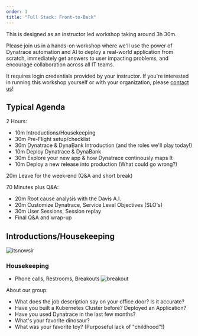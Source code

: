 ```yaml
---
order: 1
title: "Full Stack: Front-to-Back"
---
```


This is designed as an instructor led workshop taking around 3h 30m.

Please join us in a hands-on workshop where we'll use the power of Dynatrace automation and AI to deploy a real-world application from scratch, immediately get answers to user impacting problems, and encourage collaboration across all IT teams.

It requires login credentials provided by your instructor. If you're interested in running this workshop yourself or with your organization, please [contact us](https://www.dynatrace.com/contact/)!

## Typical Agenda

2 Hours:

- 10m Introductions/Housekeeping
- 30m Pre-Flight setup/checklist
- 30m Dynatrace & DynaBank Introduction (and the roles we'll play today!)
- 10m Deploy Dynatrace & DynaBank
- 30m Explore your new app & how Dynatrace continously maps It
- 10m Deploy a new release into production (What could go wrong?)

20m Leave for the week-end (Q&A and short break)

70 Minutes plus Q&A:

- 20m Root cause analysis with the Davis A.I.
- 20m Customize Dynatrace, Service Level Objectives (SLO's)
- 30m User Sessions, Session replay
- Final Q&A and wrap-up

## Introductions/Housekeeping

![itsnowsir](/img/spaceballs.jpg)

### Housekeeping

- Phone calls, Restrooms, Breakouts
  ![breakout](/img/breakoutrooms.png)

About our group:

- What does the job description say on your office door? Is it accurate?
- Have you built a Kubernetes Cluster before? Deployed an Application?
- Have you used Dynatrace in the last few months?
- What's your favorite dinosaur?
- What was your favorite toy? (Purposeful lack of "childhood"!)
